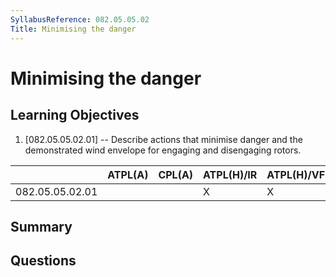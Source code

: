 ```yaml
---
SyllabusReference: 082.05.05.02
Title: Minimising the danger
---
```


# Minimising the danger

## Learning Objectives

1. [082.05.05.02.01] -- Describe actions that minimise danger and the demonstrated wind envelope for engaging and disengaging rotors.


|                 | ATPL(A) | CPL(A) | ATPL(H)/IR | ATPL(H)/VFR | CPL(H) | IR | CBIR(A) |
|-----------------|---------|--------|------------|-------------|--------|----|---------|
| 082.05.05.02.01 |         |        |      X     |      X      |   X    |    |         |

## Summary

## Questions
